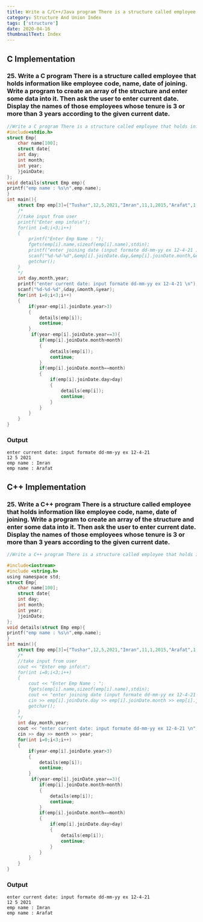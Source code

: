 ```yaml
---
title: Write a C/C++/Java program There is a structure called employee that holds information like employee code, name, date of joining. Write a program to create an array of the structure and enter some data into it. Then ask the user to enter current date. Display the names of those employees whose tenure is 3 or more than 3 years according to the given current date.
category: Structure And Union Index
tags: ['structure']
date: 2020-04-16
thumbnailText: Index
---
```


## C Implementation
### 25. Write a C program There is a structure called employee that holds information like employee code, name, date of joining. Write a program to create an array of the structure and enter some data into it. Then ask the user to enter current date. Display the names of those employees whose tenure is 3 or more than 3 years according to the given current date.
```c
//Write a C program There is a structure called employee that holds information like employee code, name, date of joining. Write a program to create an array of the structure and enter some data into it. Then ask the user to enter current date. Display the names of those employees whose tenure is 3 or more than 3 years according to the given current date.
#include<stdio.h>
struct Emp{
    char name[100];
    struct date{
    int day;
    int month;
    int year;
    }joinDate;
};
void details(struct Emp emp){
printf("emp name : %s\n",emp.name);
}
int main(){
    struct Emp emp[3]={"Tushar",12,5,2021,"Imran",11,1,2015,"Arafat",1,1,2010};
    /*
    //take input from user
    printf("Enter emp info\n");
    for(int i=0;i<3;i++)
    {
        printf("Enter Emp Name : ");
        fgets(emp[i].name,sizeof(emp[i].name),stdin);
        printf("enter joining date (input formate dd-mm-yy ex 12-4-21 )\n");
        scanf("%d-%d-%d",&emp[i].joinDate.day,&emp[i].joinDate.month,&emp[i].joinDate.year);
        getchar();
    }
    */
    int day,month,year;
    printf("enter current date: input formate dd-mm-yy ex 12-4-21 \n");
    scanf("%d-%d-%d",&day,&month,&year);
    for(int i=0;i<3;i++)
    {
        if(year-emp[i].joinDate.year>3)
        {
            details(emp[i]);
            continue;
        }
         if(year-emp[i].joinDate.year==3){
            if(emp[i].joinDate.month>month)
            {
                details(emp[i]);
                continue;
            }
            if(emp[i].joinDate.month==month)
            {
                if(emp[i].joinDate.day>day)
                {
                    details(emp[i]);
                    continue;
                }
            }
        }
    }
}
```
### Output
```
enter current date: input formate dd-mm-yy ex 12-4-21
12 5 2021
emp name : Imran
emp name : Arafat
```

## C++ Implementation
### 25. Write a C++ program There is a structure called employee that holds information like employee code, name, date of joining. Write a program to create an array of the structure and enter some data into it. Then ask the user to enter current date. Display the names of those employees whose tenure is 3 or more than 3 years according to the given current date.
```c
//Write a C++ program There is a structure called employee that holds information like employee code, name, date of joining. Write a program to create an array of the structure and enter some data into it. Then ask the user to enter current date. Display the names of those employees whose tenure is 3 or more than 3 years according to the given current date.

#include<iostream>
#include <string.h>
using namespace std;
struct Emp{
    char name[100];
    struct date{
    int day;
    int month;
    int year;
    }joinDate;
};
void details(struct Emp emp){
printf("emp name : %s\n",emp.name);
}
int main(){
    struct Emp emp[3]={"Tushar",12,5,2021,"Imran",11,1,2015,"Arafat",1,1,2010};
    /*
    //take input from user
    cout << "Enter emp info\n";
    for(int i=0;i<3;i++)
    {
        cout << "Enter Emp Name : ";
        fgets(emp[i].name,sizeof(emp[i].name),stdin);
        cout << "enter joining date (input formate dd-mm-yy ex 12-4-21 )\n";
        cin >> emp[i].joinDate.day >> emp[i].joinDate.month >> emp[i].joinDate.year;
        getchar();
    }
    */
    int day,month,year;
    cout << "enter current date: input formate dd-mm-yy ex 12-4-21 \n";
    cin >> day >> month >> year;
    for(int i=0;i<3;i++)
    {
        if(year-emp[i].joinDate.year>3)
        {
            details(emp[i]);
            continue;
        }
         if(year-emp[i].joinDate.year==3){
            if(emp[i].joinDate.month>month)
            {
                details(emp[i]);
                continue;
            }
            if(emp[i].joinDate.month==month)
            {
                if(emp[i].joinDate.day>day)
                {
                    details(emp[i]);
                    continue;
                }
            }
        }
    }
}
```
### Output
```
enter current date: input formate dd-mm-yy ex 12-4-21
12 5 2021
emp name : Imran
emp name : Arafat
```
